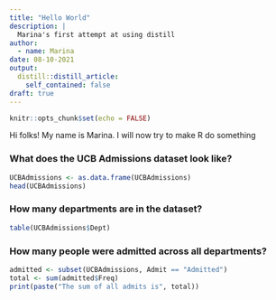 ```yaml
---
title: "Hello World"
description: |
  Marina's first attempt at using distill
author:
  - name: Marina
date: 08-10-2021
output:
  distill::distill_article:
    self_contained: false
draft: true
---
```



```r
knitr::opts_chunk$set(echo = FALSE)
```

Hi folks! My name is Marina. I will now try to make R do something

### What does the UCB Admissions dataset look like?
```r
UCBAdmissions <- as.data.frame(UCBAdmissions)
head(UCBAdmissions)
```
### How many departments are in the dataset?
```r
table(UCBAdmissions$Dept)
```

### How many people were admitted across all departments?
```r
admitted <- subset(UCBAdmissions, Admit == "Admitted")
total <- sum(admitted$Freq)
print(paste("The sum of all admits is", total))
```


